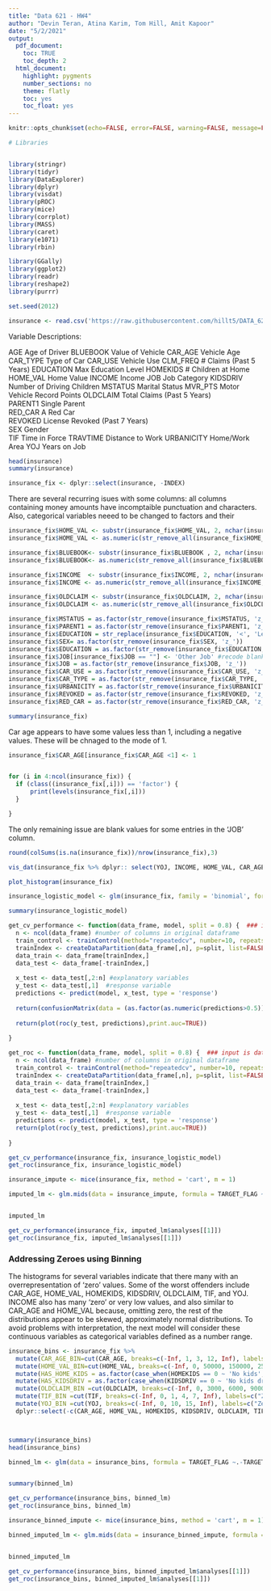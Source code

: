 ```yaml
---
title: "Data 621 - HW4"
author: "Devin Teran, Atina Karim, Tom Hill, Amit Kapoor"
date: "5/2/2021"
output:
  pdf_document:
    toc: TRUE
    toc_depth: 2 
  html_document:
    highlight: pygments
    number_sections: no
    theme: flatly
    toc: yes
    toc_float: yes
---
```


```r
knitr::opts_chunk$set(echo=FALSE, error=FALSE, warning=FALSE, message=FALSE)
```

```r


# Libraries


library(stringr)
library(tidyr)
library(DataExplorer)        
library(dplyr)
library(visdat)
library(pROC)
library(mice)
library(corrplot)
library(MASS)
library(caret)
library(e1071)
library(rbin)

library(GGally)
library(ggplot2)
library(readr)
library(reshape2)
library(purrr)

set.seed(2012)


```


```r
insurance <- read.csv('https://raw.githubusercontent.com/hillt5/DATA_621/master/HW4/insurance_training_data.csv', stringsAsFactors =  FALSE)
```

Variable Descriptions:

AGE Age of Driver 
BLUEBOOK Value of Vehicle
CAR_AGE Vehicle Age 
CAR_TYPE Type of Car
CAR_USE Vehicle Use
CLM_FREQ # Claims (Past 5 Years)
EDUCATION Max Education Level
HOMEKIDS # Children at Home 
HOME_VAL Home Value 
INCOME Income
JOB Job Category
KIDSDRIV Number of Driving Children 
MSTATUS Marital Status 
MVR_PTS Motor Vehicle Record Points 
OLDCLAIM Total Claims (Past 5 Years)  
PARENT1 Single Parent  
RED_CAR A Red Car  
REVOKED License Revoked (Past 7 Years)  
SEX Gender  
TIF Time in Force 
TRAVTIME Distance to Work 
URBANICITY Home/Work Area 
YOJ Years on Job  


```r

head(insurance)
summary(insurance)

insurance_fix <- dplyr::select(insurance, -INDEX)

```

There are several recurring isues with some columns: all columns containing money amounts have incomptaible punctuation and characters. Also, categorical variables neeed to be changed to factors and their 


```r

insurance_fix$HOME_VAL <- substr(insurance_fix$HOME_VAL, 2, nchar(insurance_fix$HOME_VAL)) #this code removes the dollar sign 
insurance_fix$HOME_VAL <- as.numeric(str_remove_all(insurance_fix$HOME_VAL, "[[:punct:]]")) #this code removes the commas and periods for money

insurance_fix$BLUEBOOK<- substr(insurance_fix$BLUEBOOK , 2, nchar(insurance_fix$BLUEBOOK ))
insurance_fix$BLUEBOOK<- as.numeric(str_remove_all(insurance_fix$BLUEBOOK,"[[:punct:]]"))

insurance_fix$INCOME  <- substr(insurance_fix$INCOME, 2, nchar(insurance_fix$INCOME))
insurance_fix$INCOME <- as.numeric(str_remove_all(insurance_fix$INCOME, "[[:punct:]]"))

insurance_fix$OLDCLAIM <- substr(insurance_fix$OLDCLAIM, 2, nchar(insurance_fix$OLDCLAIM))
insurance_fix$OLDCLAIM <- as.numeric(str_remove_all(insurance_fix$OLDCLAIM, "[[:punct:]]"))

```


```r

insurance_fix$MSTATUS = as.factor(str_remove(insurance_fix$MSTATUS, 'z_'))
insurance_fix$PARENT1 = as.factor(str_remove(insurance_fix$PARENT1, 'z_'))
insurance_fix$EDUCATION = str_replace(insurance_fix$EDUCATION, '<', 'Less than ') #change < to less than symbol to avoid confusion
insurance_fix$SEX= as.factor(str_remove(insurance_fix$SEX, 'z_'))
insurance_fix$EDUCATION = as.factor(str_remove(insurance_fix$EDUCATION, 'z_'))
insurance_fix$JOB[insurance_fix$JOB == ""] <- 'Other Job' #recode blank spaces as 'Other Job'
insurance_fix$JOB = as.factor(str_remove(insurance_fix$JOB, 'z_'))
insurance_fix$CAR_USE = as.factor(str_remove(insurance_fix$CAR_USE, 'z_'))
insurance_fix$CAR_TYPE = as.factor(str_remove(insurance_fix$CAR_TYPE, 'z_'))
insurance_fix$URBANICITY = as.factor(str_remove(insurance_fix$URBANICITY, 'z_'))
insurance_fix$REVOKED = as.factor(str_remove(insurance_fix$REVOKED, 'z_'))
insurance_fix$RED_CAR = as.factor(str_remove(insurance_fix$RED_CAR, 'z_'))
```


```r

summary(insurance_fix)

```

Car age appears to have some values less than 1, including a negative values. These will be chnaged to the mode of 1.
```r

insurance_fix$CAR_AGE[insurance_fix$CAR_AGE <1] <- 1



```


```r

for (i in 4:ncol(insurance_fix)) {
  if (class((insurance_fix[,i])) == 'factor') {
      print(levels(insurance_fix[,i]))
  }

}

```


The only remaining issue are blank values for some entries in the 'JOB' column.


```r

round(colSums(is.na(insurance_fix))/nrow(insurance_fix),3)

vis_dat(insurance_fix %>% dplyr:: select(YOJ, INCOME, HOME_VAL, CAR_AGE))


```

```r


plot_histogram(insurance_fix)


```







```r


insurance_logistic_model <- glm(insurance_fix, family = 'binomial', formula = TARGET_FLAG~.-TARGET_AMT)

summary(insurance_logistic_model)

```




```r
get_cv_performance <- function(data_frame, model, split = 0.8) {  ### input is dataframe for partitioning, model as generated by 'glm' function, by default 5-fold cross-validation
  n <- ncol(data_frame) #number of columns in original dataframe
  train_control <- trainControl(method="repeatedcv", number=10, repeats=3)
  trainIndex <- createDataPartition(data_frame[,n], p=split, list=FALSE)
  data_train <- data_frame[trainIndex,]
  data_test <- data_frame[-trainIndex,]
  
  x_test <- data_test[,2:n] #explanatory variables
  y_test <- data_test[,1]  #response variable
  predictions <- predict(model, x_test, type = 'response')
  
  return(confusionMatrix(data = (as.factor(as.numeric(predictions>0.5))), reference = as.factor(y_test)))
  
  return(plot(roc(y_test, predictions),print.auc=TRUE))
  
}
```


```r
get_roc <- function(data_frame, model, split = 0.8) {  ### input is dataframe for partitioning, model as generated by 'glm' function
  n <- ncol(data_frame) #number of columns in original dataframe
  train_control <- trainControl(method="repeatedcv", number=10, repeats=3)
  trainIndex <- createDataPartition(data_frame[,n], p=split, list=FALSE)
  data_train <- data_frame[trainIndex,]
  data_test <- data_frame[-trainIndex,]
  
  x_test <- data_test[,2:n] #explanatory variables
  y_test <- data_test[,1]  #response variable
  predictions <- predict(model, x_test, type = 'response')
  return(plot(roc(y_test, predictions),print.auc=TRUE))
  
}
```




```r

get_cv_performance(insurance_fix, insurance_logistic_model)
get_roc(insurance_fix, insurance_logistic_model)


```



```r

insurance_impute <- mice(insurance_fix, method = 'cart', m = 1)

imputed_lm <- glm.mids(data = insurance_impute, formula = TARGET_FLAG ~.-TARGET_AMT, family = 'binomial')


imputed_lm

```



```r

get_cv_performance(insurance_fix, imputed_lm$analyses[[1]])
get_roc(insurance_fix, imputed_lm$analyses[[1]])


```


### Addressing Zeroes using Binning



The histograms for several variables indicate that there many with an overrepresentation of 'zero' values. Some of the worst offenders include CAR_AGE, HOME_VAL, HOMEKIDS, KIDSDRIV, OLDCLAIM, TIF, and YOJ.  INCOME also has many 'zero' or very low values, and also similar to CAR_AGE and HOME_VAL because, omitting zero, the rest of the distributions appear to be skewed, approximately normal distributions. To avoid problems with interpretation, the next model will consider these continuous variables as categorical variables defined as a number range.

```r


insurance_bins <- insurance_fix %>%
  mutate(CAR_AGE_BIN=cut(CAR_AGE, breaks=c(-Inf, 1, 3, 12, Inf), labels=c("New","Like New","Average", 'Old'))) %>% #four level fator for car age
  mutate(HOME_VAL_BIN=cut(HOME_VAL, breaks=c(-Inf, 0, 50000, 150000, 250000, Inf), labels=c("Zero", "$0-$50k", "$50k-$150k","$150k-$250k", 'Over $250k'))) %>% #bins for zero, plus four other price ranges
  mutate(HAS_HOME_KIDS = as.factor(case_when(HOMEKIDS == 0 ~ 'No kids', HOMEKIDS > 0 ~ ('Has kids')))) %>% #binary variable for whether family has kids
  mutate(HAS_KIDSDRIV = as.factor(case_when(KIDSDRIV == 0 ~ 'No kids driving', KIDSDRIV > 0 ~ 'Has kids driving'))) %>% #binary variable for whether family has kids driving
  mutate(OLDCLAIM_BIN =cut(OLDCLAIM, breaks=c(-Inf, 0, 3000, 6000, 9000, Inf), labels=c("Zero","$0-$3k", "$3k-$6k", "$6k-$9k",'Over $9k'))) %>% #bins for zero, plus four other price ranges based on quartiles
  mutate(TIF_BIN =cut(TIF, breaks=c(-Inf, 0, 1, 4, 7, Inf), labels=c("Zero","Less than 1 year", "1-4 years", "4-7 years",'Over 7 years'))) %>% #bins for zero, plus four other price ranges based on quartiles
  mutate(YOJ_BIN =cut(YOJ, breaks=c(-Inf, 0, 10, 15, Inf), labels=c("Zero","Less than 10 years", 'Between 10-15 years', 'Over 15 years'))) %>% #bins for zero, plus three other categories based on quartiles
  dplyr::select(-c(CAR_AGE, HOME_VAL, HOMEKIDS, KIDSDRIV, OLDCLAIM, TIF, YOJ)) #drop the binned features



summary(insurance_bins)
head(insurance_bins)

```

```r


binned_lm <- glm(data = insurance_bins, formula = TARGET_FLAG ~.-TARGET_AMT, family = 'binomial')


summary(binned_lm)

```



```r

get_cv_performance(insurance_bins, binned_lm)
get_roc(insurance_bins, binned_lm)


```

```r

insurance_binned_impute <- mice(insurance_bins, method = 'cart', m = 1)

binned_imputed_lm <- glm.mids(data = insurance_binned_impute, formula = TARGET_FLAG ~.-TARGET_AMT, family = 'binomial')


binned_imputed_lm

```



```r

get_cv_performance(insurance_bins, binned_imputed_lm$analyses[[1]])
get_roc(insurance_bins, binned_imputed_lm$analyses[[1]])

```